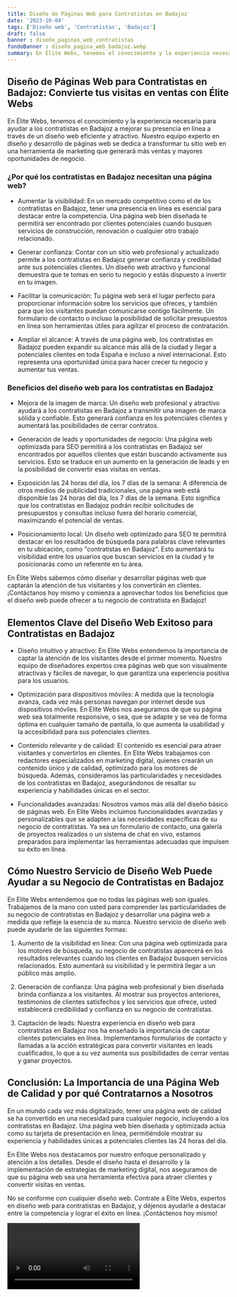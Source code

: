 ```yaml
---
title: Diseño de Páginas Web para Contratistas en Badajoz
date: '2023-10-04'
tags: ['Diseño web', 'Contratistas', 'Badajoz']
draft: false
banner : diseño_paginas_web_contratistas
fondoBanner : diseño_pagina_web_badajoz.webp
summary: En Élite Webs, tenemos el conocimiento y la experiencia necesaria para ayudar a los contratistas en Badajoz a mejorar su presencia en línea a través de un diseño web eficiente y atractivo. Nuestro equipo experto en diseño y desarrollo de páginas web se dedica a transformar tu sitio web en una herramienta de marketing que generará más ventas y mayores oportunidades de negocio. 
---
```


## Diseño de Páginas Web para Contratistas en Badajoz: Convierte tus visitas en ventas con Élite Webs

En Élite Webs, tenemos el conocimiento y la experiencia necesaria para ayudar a los contratistas en Badajoz a mejorar su presencia en línea a través de un diseño web eficiente y atractivo. Nuestro equipo experto en diseño y desarrollo de páginas web se dedica a transformar tu sitio web en una herramienta de marketing que generará más ventas y mayores oportunidades de negocio. 

### ¿Por qué los contratistas en Badajoz necesitan una página web?

- Aumentar la visibilidad: En un mercado competitivo como el de los contratistas en Badajoz, tener una presencia en línea es esencial para destacar entre la competencia. Una página web bien diseñada te permitirá ser encontrado por clientes potenciales cuando busquen servicios de construcción, renovación o cualquier otro trabajo relacionado.

- Generar confianza: Contar con un sitio web profesional y actualizado permite a los contratistas en Badajoz generar confianza y credibilidad ante sus potenciales clientes. Un diseño web atractivo y funcional demuestra que te tomas en serio tu negocio y estás dispuesto a invertir en tu imagen.

- Facilitar la comunicación: Tu página web será el lugar perfecto para proporcionar información sobre los servicios que ofreces, y también para que los visitantes puedan comunicarse contigo fácilmente. Un formulario de contacto o incluso la posibilidad de solicitar presupuestos en línea son herramientas útiles para agilizar el proceso de contratación.

- Ampliar el alcance: A través de una página web, los contratistas en Badajoz pueden expandir su alcance más allá de la ciudad y llegar a potenciales clientes en toda España e incluso a nivel internacional. Esto representa una oportunidad única para hacer crecer tu negocio y aumentar tus ventas.

### Beneficios del diseño web para los contratistas en Badajoz

- Mejora de la imagen de marca: Un diseño web profesional y atractivo ayudará a los contratistas en Badajoz a transmitir una imagen de marca sólida y confiable. Esto generará confianza en los potenciales clientes y aumentará las posibilidades de cerrar contratos.

- Generación de leads y oportunidades de negocio: Una página web optimizada para SEO permitirá a los contratistas en Badajoz ser encontrados por aquellos clientes que están buscando activamente sus servicios. Esto se traduce en un aumento en la generación de leads y en la posibilidad de convertir esas visitas en ventas.

- Exposición las 24 horas del día, los 7 días de la semana: A diferencia de otros medios de publicidad tradicionales, una página web está disponible las 24 horas del día, los 7 días de la semana. Esto significa que los contratistas en Badajoz podrán recibir solicitudes de presupuestos y consultas incluso fuera del horario comercial, maximizando el potencial de ventas.

- Posicionamiento local: Un diseño web optimizado para SEO te permitirá destacar en los resultados de búsqueda para palabras clave relevantes en tu ubicación, como "contratistas en Badajoz". Esto aumentará tu visibilidad entre los usuarios que buscan servicios en la ciudad y te posicionarás como un referente en tu área.

En Élite Webs sabemos cómo diseñar y desarrollar páginas web que captarán la atención de tus visitantes y los convertirán en clientes. ¡Contáctanos hoy mismo y comienza a aprovechar todos los beneficios que el diseño web puede ofrecer a tu negocio de contratista en Badajoz!

<GifSeo />

<Cta />

## Elementos Clave del Diseño Web Exitoso para Contratistas en Badajoz

- Diseño intuitivo y atractivo: En Elite Webs entendemos la importancia de captar la atención de los visitantes desde el primer momento. Nuestro equipo de diseñadores expertos crea páginas web que son visualmente atractivas y fáciles de navegar, lo que garantiza una experiencia positiva para los usuarios.

- Optimización para dispositivos móviles: A medida que la tecnología avanza, cada vez más personas navegan por internet desde sus dispositivos móviles. En Elite Webs nos aseguramos de que su página web sea totalmente responsive, o sea, que se adapte y se vea de forma óptima en cualquier tamaño de pantalla, lo que aumenta la usabilidad y la accesibilidad para sus potenciales clientes.

- Contenido relevante y de calidad: El contenido es esencial para atraer visitantes y convertirlos en clientes. En Elite Webs trabajamos con redactores especializados en marketing digital, quienes crearán un contenido único y de calidad, optimizado para los motores de búsqueda. Además, consideramos las particularidades y necesidades de los contratistas en Badajoz, asegurándonos de resaltar su experiencia y habilidades únicas en el sector.

- Funcionalidades avanzadas: Nosotros vamos más allá del diseño básico de páginas web. En Elite Webs incluimos funcionalidades avanzadas y personalizables que se adapten a las necesidades específicas de su negocio de contratistas. Ya sea un formulario de contacto, una galería de proyectos realizados o un sistema de chat en vivo, estamos preparados para implementar las herramientas adecuadas que impulsen su éxito en línea.

## Cómo Nuestro Servicio de Diseño Web Puede Ayudar a su Negocio de Contratistas en Badajoz

En Elite Webs entendemos que no todas las páginas web son iguales. Trabajamos de la mano con usted para comprender las particularidades de su negocio de contratistas en Badajoz y desarrollar una página web a medida que refleje la esencia de su marca. Nuestro servicio de diseño web puede ayudarle de las siguientes formas:

1. Aumento de la visibilidad en línea: Con una página web optimizada para los motores de búsqueda, su negocio de contratistas aparecerá en los resultados relevantes cuando los clientes en Badajoz busquen servicios relacionados. Esto aumentará su visibilidad y le permitirá llegar a un público más amplio.

2. Generación de confianza: Una página web profesional y bien diseñada brinda confianza a los visitantes. Al mostrar sus proyectos anteriores, testimonios de clientes satisfechos y los servicios que ofrece, usted establecerá credibilidad y confianza en su negocio de contratistas.

3. Captación de leads: Nuestra experiencia en diseño web para contratistas en Badajoz nos ha enseñado la importancia de captar clientes potenciales en línea. Implementamos formularios de contacto y llamadas a la acción estratégicas para convertir visitantes en leads cualificados, lo que a su vez aumenta sus posibilidades de cerrar ventas y ganar proyectos.

## Conclusión: La Importancia de una Página Web de Calidad y por qué Contratarnos a Nosotros

En un mundo cada vez más digitalizado, tener una página web de calidad se ha convertido en una necesidad para cualquier negocio, incluyendo a los contratistas en Badajoz. Una página web bien diseñada y optimizada actúa como su tarjeta de presentación en línea, permitiéndole mostrar su experiencia y habilidades únicas a potenciales clientes las 24 horas del día.

En Elite Webs nos destacamos por nuestro enfoque personalizado y atención a los detalles. Desde el diseño hasta el desarrollo y la implementación de estrategias de marketing digital, nos aseguramos de que su página web sea una herramienta efectiva para atraer clientes y convertir visitas en ventas.

No se conforme con cualquier diseño web. Contrate a Elite Webs, expertos en diseño web para contratistas en Badajoz, y déjenos ayudarle a destacar entre la competencia y lograr el éxito en línea. ¡Contáctenos hoy mismo!

<Video />

<CtaBot job='Contratistas' city='Badajoz'/>

<Gmaps query='Badajoz+españa+maps' />